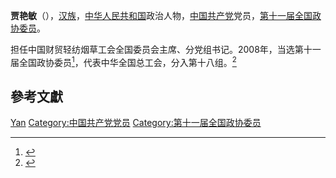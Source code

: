 '''贾艳敏'''（{{bd|1950年||}}），[[汉族|汉族]]，[[中华人民共和国|中华人民共和国]]政治人物，[[中国共产党|中国共产党]]党员，[[第十一届全国政协委员|第十一届全国政协委员]]。

担任中国财贸轻纺烟草工会全国委员会主席、分党组书记。2008年，当选第十一届全国政协委员<ref>{{cite news|title=第十一届全国政协委员名单|url=http://www.indaa.com.cn/zt/2009qglh/zxzs/200903/t20090303_127573.html|accessdate=2013-04-09|newspaper=新华社北京1月25日电 中国人民政治协商会议第十一届全国委员会委员名单(共2237人，2008年1月25日政协第十届全国委员会常务委员会第二十次会议通过)|date=2008年1月25日|deadurl=yes|archiveurl=https://web.archive.org/web/20130928014403/http://www.indaa.com.cn/zt/2009qglh/zxzs/200903/t20090303_127573.html|archivedate=2013年9月28日}}</ref>，代表中华全国总工会，分入第十八组。<ref>{{cite news|title=全国政协信息-贾艳敏|url=http://www.cppcc.gov.cn/CMS/wylibary/showJcwyxtInfoWylibary.action?tabJcwyxt.guid=11W0005870&wytype=wjwy|accessdate=2013-04-11|newspaper=全国政协委员会|archive-date=2019-08-22|archive-url=https://web.archive.org/web/20190822190056/http://www.cppcc.gov.cn/CMS/wylibary/showJcwyxtInfoWylibary.action?tabJcwyxt.guid=11W0005870&wytype=wjwy|dead-url=no}}</ref>

== 參考文獻 ==
{{reflist}}

{{中国政治人物小作品}}
{{中华全国总工会第十四届执行委员会}}
{{中华全国总工会第十五届执行委员会}}

{{Authority control}}
{{DEFAULTSORT:Jia贾}}
[[Category:賈姓|Yan]]
[[Category:中国共产党党员|Category:中国共产党党员]]
[[Category:第十一届全国政协委员|Category:第十一届全国政协委员]]